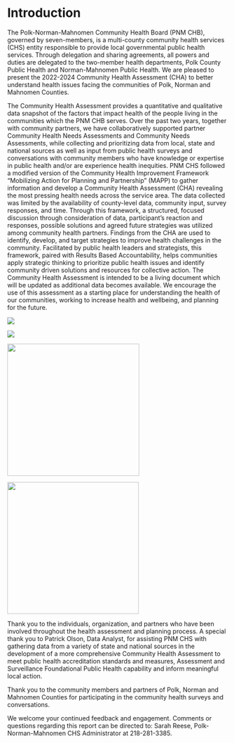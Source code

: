 # Introduction

The Polk-Norman-Mahnomen Community Health Board (PNM CHB), governed by seven-members, is a multi-county community health services (CHS) entity responsible to provide local governmental public health services. Through delegation and sharing agreements, all powers and duties are delegated to the two-member health departments, Polk County Public Health and Norman-Mahnomen Public Health. We are pleased to present the 2022-2024 Community Health Assessment (CHA) to better understand health issues facing the communities of Polk, Norman and Mahnomen Counties.

The Community Health Assessment provides a quantitative and qualitative data snapshot of the factors that impact health of the people living in the communities which the PNM CHB serves. Over the past two years, together with community partners, we have collaboratively supported partner Community Health Needs Assessments and Community Needs Assessments, while collecting and prioritizing data from local, state and national sources as well as input from public health surveys and conversations with community members who have knowledge or expertise in public health and/or are experience health inequities. PNM CHS followed a modified version of the Community Health Improvement Framework "Mobilizing Action for Planning and Partnership" (MAPP) to gather information and develop a Community Health Assessment (CHA) revealing the most pressing health needs across the service area. The data collected was limited by the availability of county-level data, community input, survey responses, and time. Through this framework, a structured, focused discussion through consideration of data, participant's reaction and responses, possible solutions and agreed future strategies was utilized among community health partners. Findings from the CHA are used to identify, develop, and target strategies to improve health challenges in the community. Facilitated by public health leaders and strategists, this framework, paired with Results Based Accountability, helps communities apply strategic thinking to prioritize public health issues and identify community driven solutions and resources for collective action. The Community Health Assessment is intended to be a living document which will be updated as additional data becomes available. We encourage the use of this assessment as a starting place for understanding the health of our communities, working to increase health and wellbeing, and planning for the future.

::: {.content-visible when-format="html"}
![](pages/Attachments/000_index/RBATurningtheCurve.png)

![](pages/Attachments/000_index/MAPP.png)
:::

::: {.content-visible when-format="pdf" layout-ncol="2"}
![](pages/Attachments/000_index/RBATurningtheCurve.png){fig-align="center" width="301"}

![](pages/Attachments/000_index/MAPP.png){fig-align="center" width="300"}
:::

Thank you to the individuals, organization, and partners who have been involved throughout the health assessment and planning process. A special thank you to Patrick Olson, Data Analyst, for assisting PNM CHS with gathering data from a variety of state and national sources in the development of a more comprehensive Community Health Assessment to meet public health accreditation standards and measures, Assessment and Surveillance Foundational Public Health capability and inform meaningful local action.

Thank you to the community members and partners of Polk, Norman and Mahnomen Counties for participating in the community health surveys and conversations.

We welcome your continued feedback and engagement. Comments or questions regarding this report can be directed to: Sarah Reese, Polk-Norman-Mahnomen CHS Administrator at 218-281-3385.
